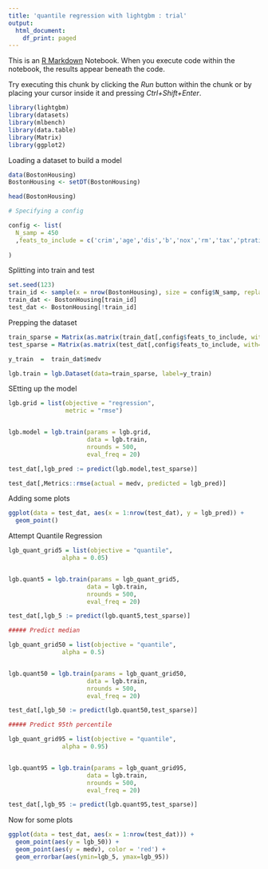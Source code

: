 ```yaml
---
title: 'quantile regression with lightgbm : trial'
output:
  html_document:
    df_print: paged
---
```


This is an [R Markdown](http://rmarkdown.rstudio.com) Notebook. When you execute code within the notebook, the results appear beneath the code. 

Try executing this chunk by clicking the *Run* button within the chunk or by placing your cursor inside it and pressing *Ctrl+Shift+Enter*. 

```r
library(lightgbm)
library(datasets)
library(mlbench)
library(data.table)
library(Matrix)
library(ggplot2)
```

Loading a dataset to build a model

```r
data(BostonHousing)
BostonHousing <- setDT(BostonHousing)

head(BostonHousing)
```
```r
# Specifying a config

config <- list(
  N_samp = 450
  ,feats_to_include = c('crim','age','dis','b','nox','rm','tax','ptratio')
  
)
```

Splitting into train and test

```r
set.seed(123)
train_id <- sample(x = nrow(BostonHousing), size = config$N_samp, replace = F)
train_dat <- BostonHousing[train_id]
test_dat <- BostonHousing[!train_id]

```

Prepping the dataset

```r

train_sparse = Matrix(as.matrix(train_dat[,config$feats_to_include, with=F]), sparse=TRUE)
test_sparse = Matrix(as.matrix(test_dat[,config$feats_to_include, with=F]), sparse=TRUE)

y_train  =  train_dat$medv

lgb.train = lgb.Dataset(data=train_sparse, label=y_train)

```
SEtting up the model

```r
lgb.grid = list(objective = "regression",
                metric = "rmse")


lgb.model = lgb.train(params = lgb.grid, 
                      data = lgb.train,  
                      nrounds = 500,
                      eval_freq = 20)

test_dat[,lgb_pred := predict(lgb.model,test_sparse)]

test_dat[,Metrics::rmse(actual = medv, predicted = lgb_pred)]
```

Adding some plots

```r
ggplot(data = test_dat, aes(x = 1:nrow(test_dat), y = lgb_pred)) +
  geom_point()
```

Attempt Quantile Regression

```r
lgb_quant_grid5 = list(objective = "quantile",
               alpha = 0.05)


lgb.quant5 = lgb.train(params = lgb_quant_grid5, 
                      data = lgb.train,  
                      nrounds = 500,
                      eval_freq = 20)

test_dat[,lgb_5 := predict(lgb.quant5,test_sparse)]

##### Predict median

lgb_quant_grid50 = list(objective = "quantile",
               alpha = 0.5)


lgb.quant50 = lgb.train(params = lgb_quant_grid50, 
                      data = lgb.train,  
                      nrounds = 500,
                      eval_freq = 20)

test_dat[,lgb_50 := predict(lgb.quant50,test_sparse)]

##### Predict 95th percentile

lgb_quant_grid95 = list(objective = "quantile",
               alpha = 0.95)


lgb.quant95 = lgb.train(params = lgb_quant_grid95, 
                      data = lgb.train,  
                      nrounds = 500,
                      eval_freq = 20)

test_dat[,lgb_95 := predict(lgb.quant95,test_sparse)]

```
Now for some plots

```r
ggplot(data = test_dat, aes(x = 1:nrow(test_dat))) +
  geom_point(aes(y = lgb_50)) +
  geom_point(aes(y = medv), color = 'red') +
  geom_errorbar(aes(ymin=lgb_5, ymax=lgb_95))
```

